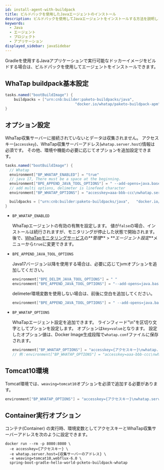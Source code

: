 ```yaml
---
id: install-agent-with-buildpack
title: ビルドパックを使用したJavaエージェントのインストール
description: ビルドパックを使用してJavaエージェントをインストールする方法を説明します。
keywords:
  - Java
  - エージェント
  - プロジェクト
  - アプリケーション
displayed_sidebar: javaSidebar
---
```


Gradleを使用するJavaアプリケーションで実行可能なドッカーイメージをビルドする場合は、ビルドパックを使用してエージェントをインストールできます。 

## WhaTap buildpack基本設定

```java title='build.gradle'
tasks.named("bootBuildImage") {
	buildpacks = ["urn:cnb:builder:paketo-buildpacks/java",	
								"docker.io/whatap/paketo-buildpack-apm"]
}
```

## オプション設定

WhaTap収集サーバーに接続されていないとデータは収集されません。 アクセスキー(`accesskey`)、WhaTap収集サーバーアドレス(`whatap.server.host`)情報は必須です。 その他、環境や機能の必要に応じてオプションを追加設定できます。

```java title='build.gradle'
tasks.named("bootBuildImage") {
  // Whatap 
  environment["BP_WHATAP_ENABLED"] = "true"
  // java 17, There must be a space at the beginning.
  environment["BPE_APPEND_JAVA_TOOL_OPTIONS"] = " --add-opens=java.base/java.lang=ALL-UNNAMED "
  // add multi options, delimeter is linefeed character
  environment["BP_WHATAP_OPTIONS"] = "accesskey=aaa-bbb-ccc\nwhatap.server.host=1.1.1.1/2.2.2.2"

  buildpacks = ["urn:cnb:builder:paketo-buildpacks/java",	"docker.io/whatap/paketo-buildpack-apm"]
}
```

- `BP_WHATAP_ENABLED`

  WhaTapエージェントの有効の有無を設定します。 値が`false`の場合、インストールは続行されますが、モニタリングが停止した状態で開始されます。 後で、[WhaTapモニタリングサービス](https://service.whatap.io)の**_管理_** > **_エージェント設定_**メニューから`true`に変更できます。

- `BPE_APPEND_JAVA_TOOL_OPTIONS`

  Java17バージョン以降を使用する場合は、必要に応じてjvmオプションを追加してください。

  ```java
  environment["BPE_DELIM_JAVA_TOOL_OPTIONS"] = " "
  environment["BPE_APPEND_JAVA_TOOL_OPTIONS"] = "--add-opens=java.base/java.lang=ALL-UNNAMED"
  ```

  delimeter環境変数を使用しない場合は、前後に空白を追加してください。

  ```java
  environment["BPE_APPEND_JAVA_TOOL_OPTIONS"] = " --add-opens=java.base/java.lang=ALL-UNNAMED "
  ```

- `BP_WHATAP_OPTIONS`

  WhaTapエージェント設定を追加できます。 ラインフィード"\\n"を区切り文字としてプションを設定します。 オプションは`key=value`となります。 設定したオプション値は、Docker Image生成段階で`whatap.conf`ファイルに保存されます。 

  ```java
  environment["BP_WHATAP_OPTIONS"] = "accesskey={アクセスキー}\nwhatap.server.host={収集サーバーアドレス}"
  // 例：environment["BP_WHATAP_OPTIONS"] = "accesskey=aaa-bbb-ccc\nwhatap.server.host=1.1.1.1/2.2.2.2"
  ```

## Tomcat10環境

Tomcat環境では、`weaving=tomcat10`オプションを必須で追加する必要があります。

```java
environment["BP_WHATAP_OPTIONS"] = "accesskey={アクセスキー}\nwhatap.server.host={収集サーバーアドレス}\nweaving=tomcat10"
```

## Container実行オプション

コンテナ(Container) の実行時、環境変数としてアクセスキーとWhaTap収集サーバーアドレスを次のように設定できます。

```docker
docker run --rm -p 8080:8080 \
  -e accesskey={アクセスキー} \
  -e whatap.server.host={収集サーバーのアドレス} \
  -e weaving=tomcat10,webflux-6.0 \
  spring-boot-gradle-hello-world-pcketo-buildpack-whatap
```
